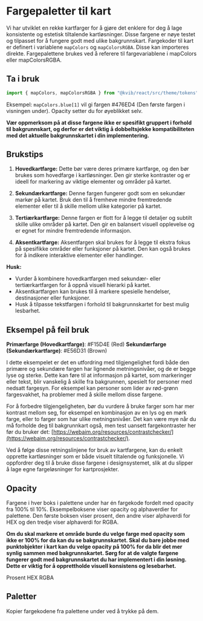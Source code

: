 
<Meta title="Komponenter/Tokens/Farger til kart" />

# Fargepaletter til kart

Vi har utviklet en rekke kartfarger for å gjøre det enklere for deg å lage konsistente og estetisk tiltalende kartløsninger. Disse fargene er nøye testet og tilpasset for å fungere godt med ulike bakgrunnskart. Fargekoder til kart er definert i variablene `mapColors` og `mapColorsRGBA`. Disse kan importeres direkte. Fargepalettene brukes ved å referere til fargevariablene i mapColors eller mapColorsRGBA.

## Ta i bruk

```jsx
import { mapColors, mapColorsRGBA } from "@kvib/react/src/theme/tokens";
```

Eksempel: `mapColors.blue[1]` vil gi fargen #476ED4 (Den første fargen i visningen under). Opacity setter du for øyeblikket selv.

**Vær oppmerksom på at disse fargene ikke er spesifikt gruppert i forhold til bakgrunnskart, og derfor er det viktig å dobbeltsjekke kompatibiliteten med det aktuelle bakgrunnskartet i din implementering.**

## Brukstips

1. **Hovedkartfarge:**
   Dette bør være deres primære kartfarge, og den bør brukes som hovedfarge i kartløsninger. Den gir sterke kontraster og er ideell for markering av viktige elementer og områder på kartet.

1. **Sekundærkartfarge:**
   Denne fargen fungerer godt som en sekundær markør på kartet. Bruk den til å fremheve mindre fremtredende elementer eller til å skille mellom ulike kategorier på kartet.

1. **Tertiærkartfarge:**
   Denne fargen er flott for å legge til detaljer og subtilt skille ulike områder på kartet. Den gir en balansert visuell opplevelse og er egnet for mindre fremtredende informasjon.

1. **Aksentkartfarge:**
   Aksentfargen skal brukes for å legge til ekstra fokus på spesifikke områder eller funksjoner på kartet. Den kan også brukes for å indikere interaktive elementer eller handlinger.

**Husk:**

- Vurder å kombinere hovedkartfargen med sekundær- eller tertiærkartfargen for å oppnå visuell hierarki på kartet.
- Aksentkartfargen kan brukes til å markere spesielle hendelser, destinasjoner eller funksjoner.
- Husk å tilpasse tekstfargen i forhold til bakgrunnskartet for best mulig lesbarhet.

## Eksempel på feil bruk

**Primærfarge (Hovedkartfarge)**: #F15D4E (Red)
**Sekundærfarge (Sekundærkartfarge)**: #E56D31 (Brown)

I dette eksempelet er det en utfordring med tilgjengelighet fordi både den primære og sekundære fargen har lignende metningsnivåer, og de er begge lyse og sterke. Dette kan føre til at informasjon på kartet, som markeringer eller tekst, blir vanskelig å skille fra bakgrunnen, spesielt for personer med nedsatt fargesyn. For eksempel kan personer som lider av rød-grønn fargesvakhet, ha problemer med å skille mellom disse fargene.

For å forbedre tilgjengeligheten, bør du vurdere å bruke farger som har mer kontrast mellom seg, for eksempel en kombinasjon av en lys og en mørk farge, eller to farger som har ulike metningsnivåer. Det kan være mye når du må forholde deg til bakgrunnkart også, men test uansett fargekontraster her før du bruker det: [https://webaim.org/resources/contrastchecker/](https://webaim.org/resources/contrastchecker/).

Ved å følge disse retningslinjene for bruk av kartfargene, kan du enkelt opprette kartløsninger som er både visuelt tiltalende og funksjonelle. Vi oppfordrer deg til å bruke disse fargene i designsystemet, slik at du slipper å lage egne fargeløsninger for kartprosjekter.

  ## Opacity

Fargene i hver boks i palettene under har én fargekode fordelt med opacity fra 100% til 10%. Eksempelboksene viser opacity og alphaverdier for palettene.
Den første boksen viser prosent, den andre viser alphaverdi for HEX og den tredje viser alphaverdi for RGBA.

**Om du skal markere et område burde du velge farge med opacity som ikke er 100% for da kan du se bakgrunnskartet. Skal du bare jobbe med punktobjekter i kart kan du velge opacity på 100% for da blir det mer synlig sammen med bakgrunnskartet. Sørg for at de valgte fargene fungerer godt med bakgrunnskartet du har implementert i din løsning. Dette er viktig for å opprettholde visuell konsistens og lesebarhet.**

<Stack>
  <Flex alignItems="center">
    <Text margin="0" fontWeight="semibold" w="20">
      Prosent
    </Text>
    <ExampleBox value="#00A76C" />
  </Flex>
  <Flex alignItems="center">
    <Text margin="0" fontWeight="semibold" w="20">
      HEX
    </Text>
    <ExampleBox value="#00A76C" opacityFormat="HEX" />
  </Flex>
  <Flex alignItems="center">
    <Text margin="0" fontWeight="semibold" w="20">
      RGBA
    </Text>
    <ExampleBox value="#00A76C" opacityFormat="RGBA" />
  </Flex>
</Stack>

## Paletter

Kopier fargekodene fra palettene under ved å trykke på dem.

  <ColorPalettes hexColors={mapColors} RGBAColors={mapColorsRGBA} />
